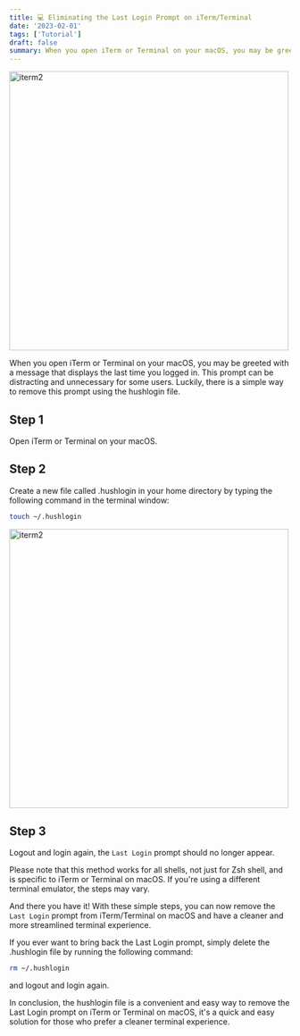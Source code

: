 ```yaml
---
title: 💻 Eliminating the Last Login Prompt on iTerm/Terminal
date: '2023-02-01'
tags: ['Tutorial']
draft: false
summary: When you open iTerm or Terminal on your macOS, you may be greeted with a message that displays the last time you logged in. This prompt can be distracting and unnecessary for some users.
---
```


<div className="grid place-items-center">
  <img
    className="inline rounded-lg"
    src="https://raw.githubusercontent.com/fiqgant/fiqlab/main/public/static/images/blog/before_touch.png"
    alt="iterm2"
    width="500"
    height="500"
  />
</div>

When you open iTerm or Terminal on your macOS, you may be greeted with a message that displays the last time you logged in. This prompt can be distracting and unnecessary for some users. Luckily, there is a simple way to remove this prompt using the hushlogin file.

## Step 1
Open iTerm or Terminal on your macOS.

## Step 2
Create a new file called .hushlogin in your home directory by typing the following command in the terminal window:

```bash
touch ~/.hushlogin
```

<div className="grid place-items-center">
  <img
    className="inline rounded-lg"
    src="https://raw.githubusercontent.com/fiqgant/fiqlab/main/public/static/images/blog/after_touch.png"
    alt="iterm2"
    width="500"
    height="500"
  />
</div>

## Step 3
Logout and login again, the `Last Login` prompt should no longer appear.

Please note that this method works for all shells, not just for Zsh shell, and is specific to iTerm or Terminal on macOS. If you're using a different terminal emulator, the steps may vary.

And there you have it! With these simple steps, you can now remove the `Last Login` prompt from iTerm/Terminal on macOS and have a cleaner and more streamlined terminal experience.

If you ever want to bring back the Last Login prompt, simply delete the .hushlogin file by running the following command:

```bash
rm ~/.hushlogin
```

and logout and login again.

In conclusion, the hushlogin file is a convenient and easy way to remove the Last Login prompt on iTerm or Terminal on macOS, it's a quick and easy solution for those who prefer a cleaner terminal experience.
